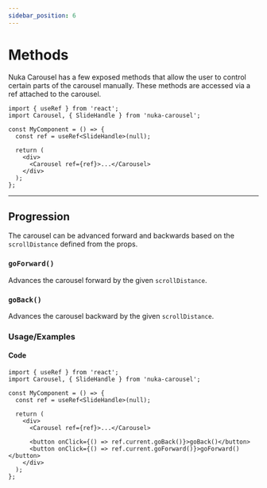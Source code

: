```yaml
---
sidebar_position: 6
---
```



# Methods

Nuka Carousel has a few exposed methods that allow the user to control certain parts of the carousel manually. These methods are accessed via a ref attached to the carousel.

```tsx title="MyComponent.tsx"
import { useRef } from 'react';
import Carousel, { SlideHandle } from 'nuka-carousel';

const MyComponent = () => {
  const ref = useRef<SlideHandle>(null);

  return (
    <div>
      <Carousel ref={ref}>...</Carousel>
    </div>
  );
};
```

---

## Progression

The carousel can be advanced forward and backwards based on the `scrollDistance` defined from the props.

### `goForward()`

Advances the carousel forward by the given `scrollDistance`.

### `goBack()`

Advances the carousel backward by the given `scrollDistance`.

### Usage/Examples

<MethodsDemo />

#### Code

```tsx title="MyComponent.tsx"
import { useRef } from 'react';
import Carousel, { SlideHandle } from 'nuka-carousel';

const MyComponent = () => {
  const ref = useRef<SlideHandle>(null);

  return (
    <div>
      <Carousel ref={ref}>...</Carousel>

      <button onClick={() => ref.current.goBack()}>goBack()</button>
      <button onClick={() => ref.current.goForward()}>goForward()</button>
    </div>
  );
};
```
